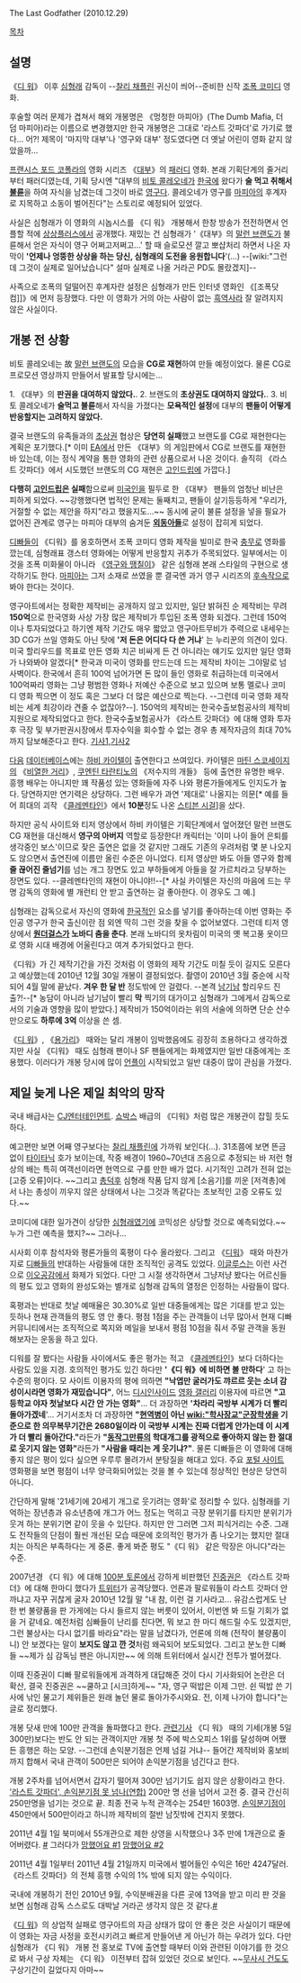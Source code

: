 The Last Godfather (2010.12.29)

[[목차]]

== 설명 ==
《[[디 워]]》 이후 [[심형래]] 감독이 --[[찰리 채플린]] 귀신이 씌어--준비한 신작 [[조폭 코미디]] 영화.

후술할 여러 문제가 겹쳐서 해외 개봉명은 《멍청한 마피아》(The Dumb Mafia, 더 덤 마피아)라는 이름으로 변경했지만 한국 개봉명은 그대로 '라스트 갓파더'로 가기로 했다... 어?! 제목이 '마지막 대부'나 '영구와 대부' 정도였다면 더 옛날 어린이 영화 같지 않았을까...

[[프랜시스 포드 코폴라]]의 영화 시리즈 《[[대부(영화)|대부]]》의 [[패러디]] 영화. 본래 기획단계의 줄거리부터 패러디였는데, 기획 당시엔 "대부의 [[비토 콜레오네]]가 [[한국]]에 왔다가 '''술 먹고 취해서 [[불륜]]'''을 하여 자식을 남겼는데 그것이 바로 [[영구]]다. 콜레오네가 영구를 [[마피아]]의 후계자로 지목하고 소동이 벌어진다"는 스토리로 예정되어 있었다.

사실은 심형래가 이 영화의 시놉시스를 《디 워》 개봉해서 한창 방송가 전전하면서 언플할 적에 [[상상플러스]]에서 공개했다. 재밌는 건 심형래가 '《대부》의 [[말런 브랜도]]가 불륜해서 얻은 자식이 영구 어쩌고저쩌고...' 할 때 슬로모션 깔고 뽀샵처리 하면서 나온 자막이 ''''언제나 엉뚱한 상상을 하는 당신, 심형래의 도전을 응원합니다''''(...) --[wiki:"그런데 그것이 실제로 일어났습니다" 설마 실제로 나올 거라곤 PD도 몰랐겠지]--

사족으로 조폭의 덜떨어진 후계자란 설정은 심형래가 만든 인터넷 영화인 《[조폭닷컴]]》에 먼저 등장했다. 다만 이 영화가 거의 아는 사람이 없는 [[흑역사]]라 잘 알려지지 않은 사실이다.

== 개봉 전 상황 ==
비토 콜레오네는 故 [[말런 브랜도]]의 모습을 '''CG로 재현'''하여 만들 예정이었다. 물론 CG로 프로모션 영상까지 만들어서 발표할 당시에는...

1. 《대부》의 '''판권을 대여하지 않았다.'''.
2. 브랜도의 '''초상권도 대여하지 않았다.'''.
3. 비토 콜레오네가 '''술먹고 불륜'''해서 자식을 가졌다는 '''모욕적인 설정'''에 대부의 '''팬들이 어떻게 반응할지는 고려하지 않았다.'''

결국 브랜도의 유족들과의 [[초상권]] 협상은 '''당연히 실패'''했고 브랜도를 CG로 재현한다는 계획은 포기했다.[* 이미 [[EA]]에서 만든 《대부》의 게임판에서 CG로 브랜도를 재현한 바 있는데, 이는 정식 계약을 통한 영화의 관련 상품으로서 나온 것이다. 솔직히 《라스트 갓파더》에서 시도했던 브랜도의 CG 재현은 [[고인드립]]에 가깝다.]

'''다행히 [[고인드립]]은 실패'''함으로써 [[미국인]]을 필두로 한 《대부》 팬들의 엄청난 비난은 피하게 되었다. ~~강행했다면 법적인 문제는 둘째치고, 팬들이 살기등등하게 "우리가, 거절할 수 없는 제안을 하지"라고 했을지도...~~ 동시에 굳이 불륜 설정을 넣을 필요가 없어진 관계로 영구는 마피아 대부의 숨겨둔 '''[[외동아들]]'''로 설정이 잡히게 되었다.

[[디빠]]들이 《디워》를 옹호하면서 조폭 코미디 영화 제작을 빌미로 한국 [[충무로]] 영화를 깠는데, 심형래표 갱스터 영화에는 어떻게 반응할지 귀추가 주목되었다. 일부에서는 이것을 조폭 미화물이 아니라 《[[영구와 땡칠이]]》 같은 심형래 본래 스타일의 구현으로 생각하기도 한다. [[마피아]]는 그저 소재로 쓰였을 뿐 결국엔 과거 영구 시리즈의 [[후속작]]으로 봐야 한다는 것이다.

영구아트에서는 정확한 제작비는 공개하지 않고 있지만, 일단 밝혀진 순 제작비는 무려 '''150억'''으로 한국영화 사상 가장 많은 제작비가 투입된 조폭 영화 되겠다. 그런데 150억이나 투자되었다고 하기엔 제작 기간도 매우 짧았고 영구아트무비가 주력으로 내세우는 3D CG가 쓰일 영화도 아닌 탓에 ''''저 돈은 어디다 다 쓴 거냐'''' 는 누리꾼의 의견이 있다. 미국 할리우드를 목표로 만든 영화 치곤 비싸게 든 건 아니라는 얘기도 있지만 일단 영화가 나와봐야 알겠다[* 한국과 미국이 영화를 만드는데 드는 제작비 차이는 그야말로 넘사벽이다. 한국에서 흔히 100억 넘어가면 돈 많이 들인 영화로 취급하는데 미국에서 100억짜리 영화는 그냥 평범한 영화나 저예산 수준으로 보고 있으며 보통 멜로나 코미디 영화 찍으면 이 정도 혹은 그보다 더 많은 예산으로 찍는다. --그런데 미국 영화 제작비는 세계 최강이라 견줄 수 없잖아?--]. 150억의 제작비는 한국수출보험공사의 제작비 지원으로 제작되었다고 한다. 한국수출보험공사가 《라스트 갓파더》에 대해 영화 투자 후 극장 및 부가판권시장에서 투자수익을 회수할 수 없는 경우 총 제작자금의 최대 70%까지 담보해준다고 한다. [http://news.naver.com/main/read.nhn?mode=LPOD&mid=tvh&oid=057&aid=0000076191 기사1],[http://news.naver.com/main/read.nhn?mode=LSD&mid=sec&sid1=106&oid=108&aid=0001941259 기사2]

[[다음]] [http://movie.daum.net/moviedetail/moviedetailMain.do?movieId=44675 데이터베이스]에는 [[하비 카이텔]]이 출연한다고 쓰여있다. 카이텔은 [[마틴 스코세이지]]의 《[[비열한 거리]]》, [[쿠엔틴 타란티노]]의 《저수지의 개들》 등에 출연한 유명한 배우. 흥행 배우는 아니지만 꽤 작품성 있는 영화들에 자주 나와 평론가들에게도 인지도가 높다. 당연하지만 연기력은 상당하다. 그런 배우가 과연 '제대로' 나올지는 의문[* 예를 들어 희대의 괴작 《[[클레멘타인]]》에서 '''10분'''정도 나온 [[스티븐 시걸]]]을 샀다.

하지만 공식 사이트와 티저 영상에서 하비 카이텔은 기획단계에서 엎어졌던 말런 브랜도 CG 재현을 대신해서 '''영구의 아버지''' 역할로 등장한다! 캐릭터는 '이미 나이 들어 은퇴를 생각중인 보스'이므로 잦은 출연은 없을 것 같지만 그래도 기존의 우려처럼 몇 분 나오지도 않으면서 출연진에 이름만 올린 수준은 아니었다. 티저 영상만 봐도 아들 영구와 함께 '''줄 끊어진 줄넘기'''를 넘는 개그 장면도 있고 부하들에게 아들을 잘 가르치라고 당부하는 장면도 있다. --클레멘타인의 재현이 아니야!!--[* 사실 카이텔은 자신의 마음에 드는 무명 감독의 영화에 별 개런티 안 받고 출연하는 걸 좋아한다. 이 경우도 그 예.]

심형래는 감독으로서 자신의 영화에 [[한국]]적인 요소를 넣기를 좋아하는데 이번 영화는 주인공 영구가 한국 출신이란 점 외엔 딱히 그런 것을 찾을 수 없어보였다. 그런데 티저 영상에서 '''[[원더걸스]]가 노바디 춤을 춘다'''. 본래 노바디의 옷차림이 미국의 옛 복고풍 옷이므로 영화 시대 배경에 어울린다고 여겨 추가되었다고 한다. 

《디워》가 긴 제작기간을 가진 것처럼 이 영화의 제작 기간도 미칠 듯이 길지도 모른다고 예상했는데 2010년 12월 30일 개봉이 결정되었다. 촬영이 2010년 3월 중순에 시작되어 4월 말에 끝났다. '''겨우 한 달 반''' 정도밖에 안 걸렸다. --본격 [[남기남]] 할리우드 진출?!--[* 농담이 아니라 남기남이 빨리 '''막''' 찍기의 대가이고 심형래가 그에게서 감독으로서의 기술과 영향을 많이 받았다.] 제작비가 150억이라는 위의 서술에 의하면 단순 산수만으로도 '''하루에 3억''' 이상을 쓴 셈.

《[[디 워]]》, 《[[용가리]]》 때와는 달리 개봉이 임박했음에도 굉장히 조용하다고 생각하겠지만 사실 《디워》 때도 심형래 팬이나 SF 팬들에게는 화제였지만 일반 대중에게는 조용했다. 이러다가 개봉 당시에 많이 [[언플]]이 시작되었고 일반 대중이 많이 관심을 가졌다.

== 제일 늦게 나온 제일 최악의 망작 == 
국내 배급사는 [[CJ엔터테인먼트]]. [[쇼박스]] 배급의 《디워》처럼 많은 개봉관이 잡힐 듯도 하다.

{{{#!html
<embed src="http://www.youtube.com/v/TSNoCOO6lCE?fs=1&amp;hl=ko_KR" type="application/x-shockwave-flash" allowscriptaccess="always" allowfullscreen="true" width="600" height="385"></embed>
}}}

예고편만 보면 어째 영구보다는 [[찰리 채플린]]에 가까워 보인다(...). 31초쯤에 보면 뜬금없이 [[타이타닉]] 호가 보이는데, 작중 배경이 1960~70년대 즈음으로 추정되는 바 저런 형상의 배는 특히 여객선이라면 현역으로 구를 만한 배가 없다. 시기적인 고려가 전혀 없는 [고증 오류]이다. ~~그리고 [[총덕후]] 심형래 작품 답지 않게 [소음기]를 끼운 [저격총]에서 나는 총성이 끼우지 않은 상태에서 나는 그것과 똑같다는 초보적인 고증 오류도 있다.~~

코미디에 대한 일가견이 상당한 [[심형래]]였기에 코믹성은 상당할 것으로 예측되었다.~~누가 그런 예측을 했지?~~ 그러나...

시사회 이후 참석자와 평론가들의 혹평이 다수 올라왔다. 그리고 《[[디워]]》 때와 마찬가지로 [[디빠]]들의 반대하는 사람들에 대한 조직적인 공격도 있었다. [[이글루스]]는 이런 사건으로 [[이오공감]]에서 화제가 되었다. 다만 그 시절 생각하면서 그냥저냥 봤다는 어르신들의 평도 있고 영화의 완성도와는 별개로 심형래 감독의 열정은 인정하는 사람들이 많다.

혹평과는 반대로 첫날 예매율은 30.30%로 일반 대중들에게는 많은 기대를 받고 있는 듯하나 현재 관객들의 평도 영 안 좋다. 평점 1점을 주는 관객들이 너무 많아서 현재 디빠 커뮤니티에서는 조직적으로 쪽지와 메일을 보내서 평점 10점을 줘서 주말 관객을 동원해보자는 운동을 하고 있다.

디워를 잘 봤다는 사람들 사이에서도 좋은 평가는 적고 《[[클레멘타인]]》보다 더하다는 사람도 있을 지경. 호의적인 평가도 있긴 하다만 ''''《디 워》에 비하면 볼 만하다'''' 고 하는 수준의 평이다. 모 사이트 이용자의 평에 의하면 '''"낙엽만 굴러가도 꺄르르 웃는 소녀 감성이시라면 영화가 재밌습니다"''', 어느 [[디시인사이드]] [[영화 갤러리]] 이용자에 따르면 '''"고등학교 야자 첫날보다 시간 안 가는 영화"'''... 더 과장하면 ''''차라리 국방부 시계가 더 빨리 돌아가겠네''''... 거기서조차 더 과장하면 '''"[[현역병]]이 아닌 [[wiki:"학사장교"군장학생]]을 기준으로 한 의무복무기간은 2680일이라 이 국방부 시계는 진짜 더럽게 안가는데 이 시계가 더 빨리 돌아간다."'''라든가 '''"[[동작그만]]류의 학대개그를 광적으로 좋아하지 않는 한 절대로 웃기지 않는 영화"'''라든가 '''"사람을 때리는 게 웃기냐?"'''. 물론 디빠들은 이 영화에 대해 좋지 않은 평이 있다 싶으면 우루루 몰려가서 분탕질을 해대고 있다. 주요 [[포털 사이트]] 영화평을 보면 평점이 너무 양극화되어있는 것을 볼 수 있는데 정상적인 현상은 당연히 아니다.

간단하게 말해 '21세기에 20세기 개그로 웃기려는 영화'로 정리할 수 있다. 심형래를 기억하는 장년층과 유소년층에 개그가 어느 정도는 먹히고 극장 분위기를 타지만 분위기가 웃겨 하는 분위기면 같이 웃을 수 있단다. 하지만 안 그러면 그저 피식거리는 수준. 그래도 전작들의 단점이 훨씬 개선된 모습 때문에 호의적인 평가가 좀 나오기는 했지만 절대치는 아직은 부족하다는 게 중론. 좋게 봐준 평도 "《디 워》 같은 막장은 아니다"라는 수준.

2007년경 《디 워》에 대해 [[100분 토론]]에서 강하게 비판했던 [[진중권]]은 《라스트 갓파더》에 대해 한마디 했다가 [http://twitter.com/unheim 트위터]가 공격당했다. 언론과 팔로워들이 라스트 갓파더 안 까냐고 자꾸 귀찮게 굴자 2010년 12월 말 "내 참, 이런 걸 기사라고... 유감스럽게도 난 한 번 불량품을 판 가게에는 다시 들르지 않는 버릇이 있어서, 이번엔 봐 드릴 기회가 없을 거 같네요. 예전처럼 심빠들이 난리를 친다면, 뭐 보고 한 마디 해드릴 수도 있겠지만, 그런 불상사는 다시 없기를 바라요"라는 말을 남겼다가, 언론에 의해 (전작이 불량품이니) 안 보겠다는 말이 '''보지도 않고 깐 것'''처럼 왜곡되어 보도되었다. 그리고 분노한 디빠들 ~~제가 심 감독님 팬은 아니지만~~ 에 의해 트위터에서 실시간 전투가 벌어졌다.

이때 진중권이 디빠 팔로워들에게 과격하게 대답해준 것이 다시 기사화되어 논란은 더 확산, 결국 진중권은 ~~쿨하고 [시크]하게~~ "자, 영구 떡밥은 이제 그만. 쉰 떡밥 쓴 기사에 낚인 물고기 제위들은 원래 놀던 물로 돌아가주시와요. 전, 이제 나가야 합니다"는 글로 정리했다.

개봉 닷새 만에 100만 관객을 돌파했다고 한다. [http://news.naver.com/main/read.nhn?mode=LSD&mid=sec&sid1=106&oid=079&aid=0002213677 관련기사] 《디 워》 때의 기세(개봉 5일 300만)보다는 반도 안 되는 관객이지만 개봉 첫 주에 박스오피스 1위를 달성하며 어쨌든 흥행은 하는 모양. --그런데 손익분기점은 언제 넘길 거냐-- 들어간 제작비와 홍보비까지 합해서 국내 관객이 500만은 되어야 손익분기점을 넘긴다고 한다.

개봉 2주차를 넘어서면서 갑자기 떨어져 300만 넘기기도 쉽지 않은 상황이라고 한다. [http://news.naver.com/main/read.nhn?mode=LSD&mid=sec&sid1=103&oid=001&aid=0004879280 '라스트 갓파더', 손익분기점 못 넘나(연합)] 200만 명 선을 넘어서 고전 중. 결국 간신히 250만명을 넘기는 것으로 끝. 최종 전국 누적 관객수는 254만 1603명. [[손익분기점]]이 450만에서 500만이라고 하니까 제작비의 절반 남짓밖에 건지지 못했다. 

2011년 4월 1일 북미에서 55개관으로 제한 상영을 시작했으나 3주 만에 1개관으로 줄어버렸다. [http://dvdprime.cultureland.co.kr/bbs/view.asp?major=MD&minor=D1&master_id=22&bbsfword_id=&master_sel=&fword_sel=&SortMethod=&SearchCondition=&SearchConditionTxt=&bbslist_id=1899079&page=1 #] 그러다가 [http://joynews.inews24.com/php/news_view.php?g_menu=701100&g_serial=566159&rrf=nv 망했어요 #1] [http://star.mk.co.kr/new/view.php?mc=ST&no=245276&year=2011 망했어요 #2]

2011년 4월 1일부터 2011년 4월 21일까지 미국에서 벌어들인 수익은 16만 4247달러. 《라스트 갓파더》의 전체 흥행 수익의 1% 밖에 되지 않는 수익이다. 

국내에 개봉하기 전인 2010년 9월, 수익분배권을 다른 곳에 13억을 받고 미리 판 것을 보면 심형래 감독 스스로도 대박날 거라곤 생각지 않은 것 같다.[http://dvdprime.cultureland.co.kr/bbs/view.asp?major=MD&minor=D1&master_id=22&bbsfword_id=&master_sel=&fword_sel=&SortMethod=&SearchCondition=&SearchConditionTxt=&bbslist_id=1899199&page=1 #]

《[[디 워]]》의 상업적 실패로 영구아트의 자금 상태가 많이 안 좋은 것은 사실이기 때문에 이 영화는 자금 사정을 호전시키려고 빠르게 만들어낸 게 아닌가 하는 우려가 있다. 다만 심형래가 《디 워》 개봉 전 홍보로 TV에 출연할 때부터 이와 관련된 이야기를 한 것으로 봐서 구상 자체는 《디 워》 이전부터 잡혀 있었던 것으로 보인다. ~~[[무사시 건도]]도 구상기간이 길었다지 아마~~
